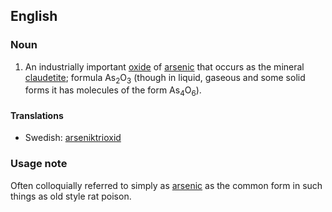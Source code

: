 ==English==
{{wikipedia}}

===Noun===
{{en-noun|-}}

# An industrially important [[oxide]] of [[arsenic]] that occurs as the mineral [[claudetite]]; formula As<sub>2</sub>O<sub>3</sub> (though in liquid, gaseous and some solid forms it has molecules of the form As<sub>4</sub>O<sub>6</sub>).

====Translations====
{{trans-top|an oxide of arsenic}}
{{trans-mid}}
*Swedish: [[arseniktrioxid]] {{c}}
{{trans-bottom}}

===Usage note===
Often colloquially referred to simply as [[arsenic]] as the common form in such things as old style rat poison.